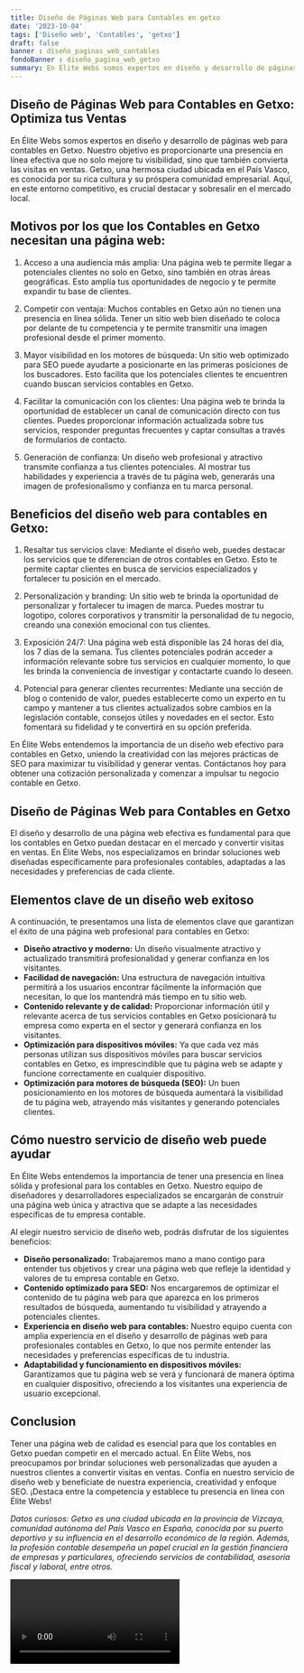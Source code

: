```yaml
---
title: Diseño de Páginas Web para Contables en getxo
date: '2023-10-04'
tags: ['Diseño web', 'Contables', 'getxo']
draft: false
banner : diseño_paginas_web_contables
fondoBanner : diseño_pagina_web_getxo
summary: En Élite Webs somos expertos en diseño y desarrollo de páginas web para contables en Getxo. Nuestro objetivo es proporcionarte una presencia en línea efectiva que no solo mejore tu visibilidad, sino que también convierta las visitas en ventas. Getxo, una hermosa ciudad ubicada en el País Vasco, es conocida por su rica cultura y su próspera comunidad empresarial. Aquí, en este entorno competitivo, es crucial destacar y sobresalir en el mercado local.
---
```


## Diseño de Páginas Web para Contables en Getxo: Optimiza tus Ventas

En Élite Webs somos expertos en diseño y desarrollo de páginas web para contables en Getxo. Nuestro objetivo es proporcionarte una presencia en línea efectiva que no solo mejore tu visibilidad, sino que también convierta las visitas en ventas. Getxo, una hermosa ciudad ubicada en el País Vasco, es conocida por su rica cultura y su próspera comunidad empresarial. Aquí, en este entorno competitivo, es crucial destacar y sobresalir en el mercado local.

## Motivos por los que los Contables en Getxo necesitan una página web:

1. Acceso a una audiencia más amplia: Una página web te permite llegar a potenciales clientes no solo en Getxo, sino también en otras áreas geográficas. Esto amplía tus oportunidades de negocio y te permite expandir tu base de clientes.

2. Competir con ventaja: Muchos contables en Getxo aún no tienen una presencia en línea sólida. Tener un sitio web bien diseñado te coloca por delante de tu competencia y te permite transmitir una imagen profesional desde el primer momento.

3. Mayor visibilidad en los motores de búsqueda: Un sitio web optimizado para SEO puede ayudarte a posicionarte en las primeras posiciones de los buscadores. Esto facilita que los potenciales clientes te encuentren cuando buscan servicios contables en Getxo.

4. Facilitar la comunicación con los clientes: Una página web te brinda la oportunidad de establecer un canal de comunicación directo con tus clientes. Puedes proporcionar información actualizada sobre tus servicios, responder preguntas frecuentes y captar consultas a través de formularios de contacto.

5. Generación de confianza: Un diseño web profesional y atractivo transmite confianza a tus clientes potenciales. Al mostrar tus habilidades y experiencia a través de tu página web, generarás una imagen de profesionalismo y confianza en tu marca personal.

## Beneficios del diseño web para contables en Getxo:

1. Resaltar tus servicios clave: Mediante el diseño web, puedes destacar los servicios que te diferencian de otros contables en Getxo. Esto te permite captar clientes en busca de servicios especializados y fortalecer tu posición en el mercado.

2. Personalización y branding: Un sitio web te brinda la oportunidad de personalizar y fortalecer tu imagen de marca. Puedes mostrar tu logotipo, colores corporativos y transmitir la personalidad de tu negocio, creando una conexión emocional con tus clientes.

3. Exposición 24/7: Una página web está disponible las 24 horas del día, los 7 días de la semana. Tus clientes potenciales podrán acceder a información relevante sobre tus servicios en cualquier momento, lo que les brinda la conveniencia de investigar y contactarte cuando lo deseen.

4. Potencial para generar clientes recurrentes: Mediante una sección de blog o contenido de valor, puedes establecerte como un experto en tu campo y mantener a tus clientes actualizados sobre cambios en la legislación contable, consejos útiles y novedades en el sector. Esto fomentará su fidelidad y te convertirá en su opción preferida.

En Élite Webs entendemos la importancia de un diseño web efectivo para contables en Getxo, uniendo la creatividad con las mejores prácticas de SEO para maximizar tu visibilidad y generar ventas. Contáctanos hoy para obtener una cotización personalizada y comenzar a impulsar tu negocio contable en Getxo.

<GifSeo />

<Cta />

## Diseño de Páginas Web para Contables en Getxo

El diseño y desarrollo de una página web efectiva es fundamental para que los contables en Getxo puedan destacar en el mercado y convertir visitas en ventas. En Élite Webs, nos especializamos en brindar soluciones web diseñadas específicamente para profesionales contables, adaptadas a las necesidades y preferencias de cada cliente.

## Elementos clave de un diseño web exitoso

A continuación, te presentamos una lista de elementos clave que garantizan el éxito de una página web profesional para contables en Getxo:

- **Diseño atractivo y moderno:** Un diseño visualmente atractivo y actualizado transmitirá profesionalidad y generar confianza en los visitantes.
- **Facilidad de navegación:** Una estructura de navegación intuitiva permitirá a los usuarios encontrar fácilmente la información que necesitan, lo que los mantendrá más tiempo en tu sitio web.
- **Contenido relevante y de calidad:** Proporcionar información útil y relevante acerca de tus servicios contables en Getxo posicionará tu empresa como experta en el sector y generará confianza en los visitantes.
- **Optimización para dispositivos móviles:** Ya que cada vez más personas utilizan sus dispositivos móviles para buscar servicios contables en Getxo, es imprescindible que tu página web se adapte y funcione correctamente en cualquier dispositivo.
- **Optimización para motores de búsqueda (SEO):** Un buen posicionamiento en los motores de búsqueda aumentará la visibilidad de tu página web, atrayendo más visitantes y generando potenciales clientes.

## Cómo nuestro servicio de diseño web puede ayudar

En Élite Webs entendemos la importancia de tener una presencia en línea sólida y profesional para los contables en Getxo. Nuestro equipo de diseñadores y desarrolladores especializados se encargarán de construir una página web única y atractiva que se adapte a las necesidades específicas de tu empresa contable.

Al elegir nuestro servicio de diseño web, podrás disfrutar de los siguientes beneficios:

- **Diseño personalizado:** Trabajaremos mano a mano contigo para entender tus objetivos y crear una página web que refleje la identidad y valores de tu empresa contable en Getxo.
- **Contenido optimizado para SEO:** Nos encargaremos de optimizar el contenido de tu página web para que aparezca en los primeros resultados de búsqueda, aumentando tu visibilidad y atrayendo a potenciales clientes.
- **Experiencia en diseño web para contables:** Nuestro equipo cuenta con amplia experiencia en el diseño y desarrollo de páginas web para profesionales contables en Getxo, lo que nos permite entender las necesidades y preferencias específicas de tu industria.
- **Adaptabilidad y funcionamiento en dispositivos móviles:** Garantizamos que tu página web se verá y funcionará de manera óptima en cualquier dispositivo, ofreciendo a los visitantes una experiencia de usuario excepcional.

## Conclusion

Tener una página web de calidad es esencial para que los contables en Getxo puedan competir en el mercado actual. En Élite Webs, nos preocupamos por brindar soluciones web personalizadas que ayuden a nuestros clientes a convertir visitas en ventas. Confía en nuestro servicio de diseño web y benefíciate de nuestra experiencia, creatividad y enfoque SEO. ¡Destaca entre la competencia y establece tu presencia en línea con Élite Webs!

*Datos curiosos: Getxo es una ciudad ubicada en la provincia de Vizcaya, comunidad autónoma del País Vasco en España, conocida por su puerto deportivo y su influencia en el desarrollo económico de la región. Además, la profesión contable desempeña un papel crucial en la gestión financiera de empresas y particulares, ofreciendo servicios de contabilidad, asesoría fiscal y laboral, entre otros.*

<Video />

<CtaBot job='Contables' city='getxo'/>

<Gmaps query='getxo+españa+maps' />